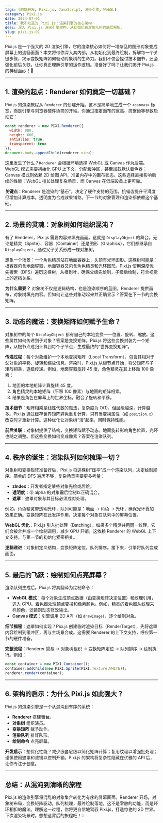 ```yaml
---
tags: [前端开发, Pixi.js, JavaScript, 渲染引擎, WebGL]
category: Pixi.js
date: 2024-07-01
title: 我不知道的 Pixi.js：渲染引擎的核心架构
desc: 深入 Pixi.js 渲染引擎架构，从初始化到渲染队列的底层解析。
slug: pixi-js-01
---
```


Pixi.js 是一个强大的 2D 渲染引擎，它的渲染核心如何将一堆杂乱的图形对象变成屏幕上的流畅画面？本文将带你深入其内部，从初始化到最终绘制，拆解每一个关键步骤，揭示变换矩阵如何驱动对象树的生命力。我们不仅会探讨技术细节，还会强化前后关联，让你真正理解引擎的运作逻辑。准备好了吗？让我们揭开 Pixi.js 的神秘面纱！🚀

---

## 1. 渲染的起点：Renderer 如何奠定一切基础？

Pixi.js 的渲染旅程从 `Renderer` 的创建开始。这不是简单地生成一个 `<canvas>` 标签，而是引擎与浏览器硬件协商的开端。你通过指定画布的宽高、抗锯齿等参数启动它：

```javascript
const renderer = new PIXI.Renderer({
  width: 800,
  height: 600,
  antialias: true,
  transparent: true
});
document.body.appendChild(renderer.view);
```

这里发生了什么？`Renderer` 会根据环境选择 WebGL 或 Canvas 作为后端。WebGL 模式需要初始化 GPU 上下文，分配缓冲区，甚至加载默认着色器；Canvas 模式则依赖 2D 绘图 API，准备内存中的画布状态。这些选择直接影响后续的性能：WebGL 擅长处理复杂场景，而 Canvas 在低端设备上更可靠。

**关键点**：Renderer 是渲染的“基石”，决定了硬件支持的范围。抗锯齿提升平滑度但增加计算成本，透明度为合成效果铺路。下一节的对象管理和渲染都依赖这个基础。

---

## 2. 场景的灵魂：对象树如何组织混沌？

有了 Renderer，Pixi.js 需要内容来填充画面。这就是 `DisplayObject` 的舞台。无论是精灵（Sprite）、容器（Container）还是图形（Graphics），它们都继承自 `DisplayObject`，通过父子关系形成一棵对象树。

想象一个场景：一个角色精灵站在地面容器上，头顶有光环图形。这棵树可能是：根容器包含地面容器，地面容器又包含角色精灵和光环图形。Pixi.js 使用深度优先搜索（DFS）遍历这棵树，从根到叶，确保父级先绘制，子级后绘制，符合视觉上的遮挡关系。

**为什么重要？** 对象树不仅是逻辑结构，也是渲染顺序的蓝图。Renderer 提供画布，对象树填充内容。但如何让这些对象动起来并正确显示？答案在下一节的变换矩阵。

---

## 3. 动态的魔法：变换矩阵如何赋予生命？

对象树中的每个 `DisplayObject` 都有自己的本地变换——位置、旋转、缩放。这些属性如何传递到子对象？答案是变换矩阵。Pixi.js 将这些变换封装为一个矩阵，从根节点递归计算到每个子节点，生成最终的“世界变换矩阵”。

**传递过程**：每个对象维护一个本地变换矩阵（Local Transform），包含其相对于父对象的平移、旋转和缩放信息。渲染时，Pixi.js 从根节点开始，将父矩阵与子矩阵相乘，逐级传递。例如，地面容器旋转 45 度，角色精灵在其上移动 100 像素：

1. 地面的本地矩阵计算旋转 45 度。
2. 角色精灵的本地矩阵（平移 100 像素）与地面的矩阵相乘。
3. 结果是角色在屏幕上的世界坐标，融合了旋转和平移。

**技术细节**：矩阵相乘是线性代数的魔法，复杂度为 O(1)，但层级越深，计算越多。Pixi.js 通过缓存世界矩阵避免重复计算，只有当变换属性（如 `position.x`）改变时才重新计算。这种优化让对象树“活”起来，同时保持性能。

**前后关联**：对象树提供了结构，变换矩阵赋予动态。地面旋转影响角色位置，光环也随之调整。但这些变换如何变成像素？答案在渲染队列。

---

## 4. 秩序的诞生：渲染队列如何梳理一切？

对象树和变换矩阵准备好后，Pixi.js 将这棵树“压平”成一个渲染队列，决定绘制顺序。简单的 DFS 遍历不够，复杂场景需要更多考量：

- **zIndex**：开发者指定某些对象先绘或后绘。
- **透明度**：带 alpha 的对象需后绘制以正确混合。
- **遮罩**：遮罩对象与其目标必须成对处理。

例如，角色精灵带透明光环，队列可能是：地面 → 角色 → 光环，确保光环叠加效果正确。变换矩阵在此发挥作用，决定每个对象在队列中的屏幕位置。

**WebGL 优化**：Pixi.js 引入批处理（Batching）。如果多个精灵共用同一纹理，它们会被合并成一个绘制调用，减少 GPU 开销。这依赖 Renderer 的 WebGL 上下文支持，与第一节的初始化紧密相关。

**逻辑递进**：对象树定义结构，变换矩阵定位，队列排序。接下来，引擎将队列变成画面。

---

## 5. 最后的飞跃：绘制如何点亮屏幕？

渲染队列生成后，Pixi.js 将其翻译为绘制命令：

- **WebGL 模式**：每个对象生成顶点数据（由变换矩阵决定位置）和纹理引用，送入 GPU。着色器处理顶点变换和像素颜色。例如，精灵的着色器从纹理采样颜色，滤镜则动态修改输出。
- **Canvas 模式**：引擎调用 2D API（如 `drawImage`），逐个绘制对象。

**细节揭秘**：遮罩如何实现？Pixi.js 创建临时渲染目标（RenderTarget），先将遮罩内容绘制到缓冲区，再与主场景合成。这需要 Renderer 的上下文支持，呼应第一节的硬件准备。

**完整流程**：Renderer 奠基 → 对象树组织 → 变换矩阵定位 → 队列排序 → 绘制执行。例如：

```javascript
const container = new PIXI.Container();
container.addChild(new PIXI.Sprite(PIXI.Texture.WHITE));
renderer.render(container);
```

---

## 6. 架构的启示：为什么 Pixi.js 如此强大？

Pixi.js 的渲染引擎是一个从混沌到有序的系统：
- **Renderer** 搭建舞台。
- **对象树** 组织演员。
- **变换矩阵** 赋予动作。
- **渲染队列** 排好队形。
- **绘制命令** 点亮屏幕。

**开发启示**：想优化性能？减少嵌套层级以简化矩阵计算；复用纹理以增强批处理；谨慎使用遮罩和滤镜以控制开销。Pixi.js 的架构将复杂性隐藏在优雅的 API 后，让你专注于创意。

---

## 总结：从混沌到清晰的旅程

Pixi.js 的渲染引擎将混乱的对象集合转化为有序的屏幕画面。Renderer 开场，对象树布局，变换矩阵驱动，队列梳理，最终绘制落地。这不是零散的功能，而是环环相扣的魔法。理解这一过程，你将更自信地驾驭 Pixi.js，打造惊艳的 2D 世界。下次渲染场景时，想想这背后的旅程吧！💡
